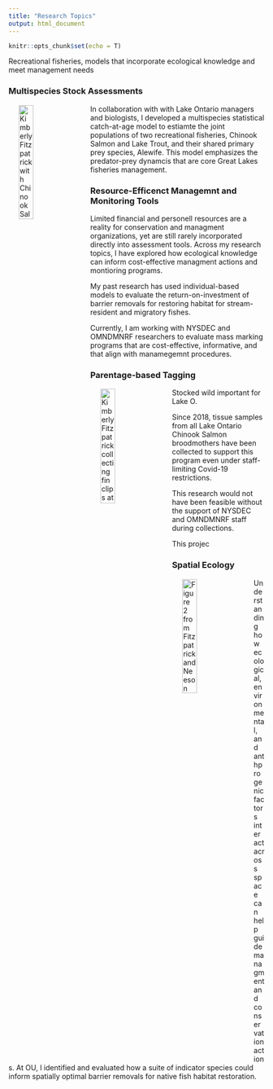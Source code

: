 ```yaml
---
title: "Research Topics"
output: html_document
---
```


```r
knitr::opts_chunk$set(echo = T)
```

Recreational fisheries, models that incorporate ecological knowledge and meet management needs


### Multispecies Stock Assessments ###
<img src="pictures//IMG-3682(1).jpg" alt="Kimberly Fitzpatrick with Chinook Salmon" width="24%" align="left" hspace="20" vspace="1">

In collaboration with with Lake Ontario managers and biologists, I developed a multispecies statistical catch-at-age model to estiamte the joint populations of two recreational fisheries, Chinook Salmon and Lake Trout, and their shared primary prey species, Alewife. This model emphasizes the predator-prey dynamcis that are core Great Lakes fisheries management. 

### Resource-Efficenct Managemnt and Monitoring Tools ###

Limited financial and personell resources are a reality for conservation and managment organizations, yet are still rarely incorporated directly into assessment tools. Across my research topics, I have explored how ecological knowledge can inform cost-effective managment actions and montioring programs.

My past research has used individual-based models to evaluate the return-on-investment of barrier removals for restoring habitat for stream-resident and migratory fishes. 

Currently, I am working with NYSDEC and OMNDMNRF researchers to evaluate mass marking programs that are cost-effective, informative, and that align with manamegemnt procedures. 

### Parentage-based Tagging ###
<img src="pictures//SRHatchery_CHKGenetics_snips_Oct2019.jpg" alt="Kimberly Fitzpatrick collecting fin clips at Salmon River Hatchery" width="24%" align="left" hspace="20" vspace="1">
Stocked wild important for Lake O. 

Since 2018, tissue samples from all Lake Ontario Chinook Salmon broodmothers have been collected to support this program even under staff-limiting Covid-19 restrictions.

This research would not have been feasible without the support of NYSDEC and OMNDMNRF staff during collections. 

This projec


### Spatial Ecology ###
<img src="pictures//FitzpatrickNeeson_EcolMod_Fig2_2018.jpg" alt="Figure 2 from Fitzpatrick and Neeson 2018" width="24%" align="left" hspace="20" vspace="1">
Understanding how ecological, environmental, and anthprogenic factors interact across space can help guide managment and conservation actions. At OU, I identified and evaluated how a suite of indicator species could inform spatially optimal barrier removals for native fish habitat restoration. 




